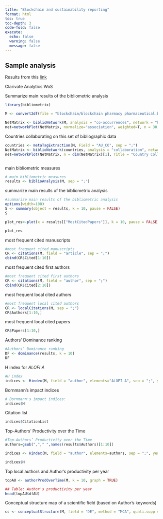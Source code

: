 ```yaml
---
title: "Blockchain and sustainability reporting"
format: html
toc: true
toc-depth: 3
code-fold: false
execute:
  echo: false
  warning: false
  message: false
---
```


## Sample analysis

Results from this [link](https://www.webofscience.com/wos/woscc/summary/9d596310-3b84-416e-b4ac-350ff156f1d7-7ab1846f/relevance/1)

Clarivate Analytics WoS

Summarize main results of the bibliometric analysis

```r
library(bibliometrix)

M <- convert2df(file = "blockchain/blockchain pharmacy pharmaceutical.bib", dbsource = "isi", format = "bibtex")

```

```r
NetMatrix <- biblioNetwork(M, analysis = "co-occurrences", network = "keywords", sep = ";")
net=networkPlot(NetMatrix, normalize="association", weighted=T, n = 30, Title = "Keyword Co-occurrences", type = "fruchterman", size=T,edgesize = 5,labelsize=0.7)
```

Countries collaborating on this set of bibliographic data



```r
countries <- metaTagExtraction(M, Field = "AU_CO", sep = ";")
NetMatrix <- biblioNetwork(countries, analysis = "collaboration", network = "countries", sep = ";")
net=networkPlot(NetMatrix, n = dim(NetMatrix)[1], Title = "Country Collaboration", type = "circle", size=TRUE, remove.multiple=FALSE,labelsize=0.7,cluster="none")



```


main bibliometric measures

```r
# main bibliometric measures
results <- biblioAnalysis(M, sep = ";")
```

summarize main results of the bibliometric analysis

```r
#summarize main results of the bibliometric analysis
options(width=100)
S <- summary(object = results, k = 10, pause = FALSE)
S
```


```r
plot_res<-plot(x = results[["MostCitedPapers"]], k = 10, pause = FALSE)

plot_res

```

most frequent cited manuscripts

```r
#most frequent cited manuscripts
CR <- citations(M, field = "article", sep = ";")
cbind(CR$Cited[1:10])
```

most frequent cited first authors

```r
#most frequent cited first authors
CR <- citations(M, field = "author", sep = ";")
cbind(CR$Cited[2:10])
```

most frequent local cited authors

```r
#most frequent local cited authors
CR <- localCitations(M, sep = ";")
CR$Authors[1:10,]
```

most frequent local cited papers

```r
CR$Papers[1:10,]
```

Authors’ Dominance ranking

```r
#Authors’ Dominance ranking
DF <- dominance(results, k = 10)
DF
```

H index for *ALOFI A*
```r
#H index
indices <- Hindex(M, field = "author", elements="ALOFI A", sep = ";", years = 10)
```

Bornmann's impact indices

```r
# Bornmann's impact indices:
indices$H
```

Citation list

```r
indices$CitationList
```


Top-Authors’ Productivity over the Time

```r
#Top-Authors’ Productivity over the Time
authors=gsub(","," ",names(results$Authors)[1:10])

indices <- Hindex(M, field = "author", elements=authors, sep = ";", years = 50)

indices$H
```


Top local authors and Author's productivity per year

```r
topAU <- authorProdOverTime(M, k = 10, graph = TRUE)

## Table: Author's productivity per year
head(topAU$dfAU)

```

Conceptual structure map of a scientific field (based on Author's keywords)


```r
cs <- conceptualStructure(M, field = "DE", method = "MCA", quali.supp = NULL, quanti.supp = NULL, minDegree = 2, k.max = 5, stemming = FALSE, labelsize = 10, documents = 50)
```

